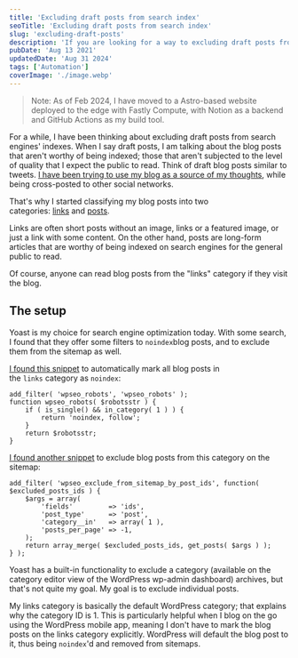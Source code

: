 ```yaml
---
title: 'Excluding draft posts from search index'
seoTitle: 'Excluding draft posts from search index'
slug: 'excluding-draft-posts'
description: 'If you are looking for a way to excluding draft posts from being indexed on the search engines, Yoast SEO offers filters to achieve that.'
pubDate: 'Aug 13 2021'
updatedDate: 'Aug 31 2024'
tags: ['Automation']
coverImage: './image.webp'
---
```


> Note: As of Feb 2024, I have moved to a Astro-based website deployed to the edge with Fastly Compute, with Notion as a backend and GitHub Actions as my build tool.

For a while, I have been thinking about excluding draft posts from search engines' indexes. When I say draft posts, I am talking about the blog posts that aren't worthy of being indexed; those that aren't subjected to the level of quality that I expect the public to read. Think of draft blog posts similar to tweets. [I have been trying to use my blog as a source of my thoughts](https://www.notion.so/2021/01/19/blog-as-a-replacement-for-twitter/), while being cross-posted to other social networks.

That's why I started classifying my blog posts into two categories: [links](https://blogarunsathiya.wordpress.com/category/links/) and [posts](https://blogarunsathiya.wordpress.com/category/posts/).

Links are often short posts without an image, links or a featured image, or just a link with some content. On the other hand, posts are long-form articles that are worthy of being indexed on search engines for the general public to read.

Of course, anyone can read blog posts from the "links" category if they visit the blog.

## The setup

Yoast is my choice for search engine optimization today. With some search, I found that they offer some filters to `noindex`blog posts, and to exclude them from the sitemap as well.

[I found this snippet](https://github.com/Yoast/wordpress-seo/issues/387#issuecomment-477024877) to automatically mark all blog posts in the `links` category as `noindex`:

```text
add_filter( 'wpseo_robots', 'wpseo_robots' );
function wpseo_robots( $robotsstr ) {
	if ( is_single() && in_category( 1 ) ) {
		return 'noindex, follow';
	}
	return $robotsstr;
}
```

[I found another snippet](https://github.com/Yoast/wordpress-seo/issues/387#issuecomment-565716379) to exclude blog posts from this category on the sitemap:

```text
add_filter( 'wpseo_exclude_from_sitemap_by_post_ids', function( $excluded_posts_ids ) {
	$args = array(
		'fields'         => 'ids',
		'post_type'      => 'post',
		'category__in'   => array( 1 ),
		'posts_per_page' => -1,
	);
	return array_merge( $excluded_posts_ids, get_posts( $args ) );
} );
```

Yoast has a built-in functionality to exclude a category (available on the category editor view of the WordPress wp-admin dashboard) archives, but that's not quite my goal. My goal is to exclude individual posts.

My links category is basically the default WordPress category; that explains why the category ID is 1. This is particularly helpful when I blog on the go using the WordPress mobile app, meaning I don't have to mark the blog posts on the links category explicitly. WordPress will default the blog post to it, thus being `noindex`'d and removed from sitemaps.
